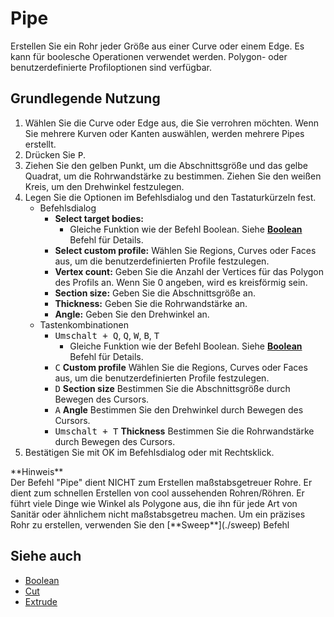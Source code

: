 
# Pipe

<Reference shortcut="P" command="Pipe" button="Rechts von der Befehlsleiste" />

Erstellen Sie ein Rohr jeder Größe aus einer Curve oder einem Edge. Es kann für boolesche Operationen verwendet werden. Polygon- oder benutzerdefinierte Profiloptionen sind verfügbar.

## Grundlegende Nutzung

1. Wählen Sie die Curve oder Edge aus, die Sie verrohren möchten. Wenn Sie mehrere Kurven oder Kanten auswählen, werden mehrere Pipes erstellt.
2. Drücken Sie <kbd>P</kbd>.
3. Ziehen Sie den gelben Punkt, um die Abschnittsgröße und das gelbe Quadrat, um die Rohrwandstärke zu bestimmen. Ziehen Sie den weißen Kreis, um den Drehwinkel festzulegen.
4. Legen Sie die Optionen im Befehlsdialog und den Tastaturkürzeln fest.
     - <Kst>Befehlsdialog</Kst>   
          - **Select target bodies:**
               - Gleiche Funktion wie der Befehl Boolean. Siehe [**Boolean**](../solid/boolean) Befehl für Details.
          - **Select custom profile:** Wählen Sie Regions, Curves oder Faces aus, um die benutzerdefinierten Profile festzulegen.
          - **Vertex count:** Geben Sie die Anzahl der Vertices für das Polygon des Profils an. Wenn Sie 0 angeben, wird es kreisförmig sein.
          - **Section size:** Geben Sie die Abschnittsgröße an.
          - **Thickness:** Geben Sie die Rohrwandstärke an.
          - **Angle:** Geben Sie den Drehwinkel an.
     - <Kst>Tastenkombinationen</Kst>
          - <kbd>Umschalt + Q</kbd>, <kbd>Q</kbd>, <kbd>W</kbd>, <kbd>B</kbd>, <kbd>T</kbd>
               - Gleiche Funktion wie der Befehl Boolean. Siehe [**Boolean**](../solid/boolean) Befehl für Details.
          - <kbd>C</kbd> **Custom profile** Wählen Sie die Regions, Curves oder Faces aus, um die benutzerdefinierten Profile festzulegen.
          - <kbd>D</kbd> **Section size** Bestimmen Sie die Abschnittsgröße durch Bewegen des Cursors.
          - <kbd>A</kbd> **Angle** Bestimmen Sie den Drehwinkel durch Bewegen des Cursors.
          - <kbd>Umschalt + T</kbd> **Thickness** Bestimmen Sie die Rohrwandstärke durch Bewegen des Cursors.
5. Bestätigen Sie mit OK im Befehlsdialog oder mit Rechtsklick.

<Callout emoji="❗">
**Hinweis**<br />
Der Befehl "Pipe" dient NICHT zum Erstellen maßstabsgetreuer Rohre. 
Er dient zum schnellen Erstellen von cool aussehenden Rohren/Röhren. 
Er führt viele Dinge wie Winkel als Polygone aus, die ihn für jede Art von Sanitär oder ähnlichem nicht maßstabsgetreu machen. 
Um ein präzises Rohr zu erstellen, verwenden Sie den [**Sweep**](./sweep) Befehl 
</Callout>

<VideoPlayer fileName="pipe"/>

## Siehe auch
- [Boolean](./boolean)
- [Cut](./cut)
- [Extrude](./extrude)